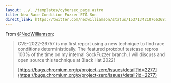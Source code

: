 ```yaml
---
layout: ../../templates/cybersec_page.astro
title: New Race Condition Fuzzer ETA Son
direct_link: https://twitter.com/nedwilliamson/status/1537134210766368768
---
```


From [@NedWilliamson](https://twitter.com/nedwilliamson):

> CVE-2022-26757 is my first report using a new technique to find race conditions deterministically. The featured protobuf testcase repros 100% of the time on my internal SockFuzzer branch. I will discuss and open source this technique at Black Hat 2022!
> 
> [https://bugs.chromium.org/p/project-zero/issues/detail?id=2277](https://bugs.chromium.org/p/project-zero/issues/detail?id=2277)
